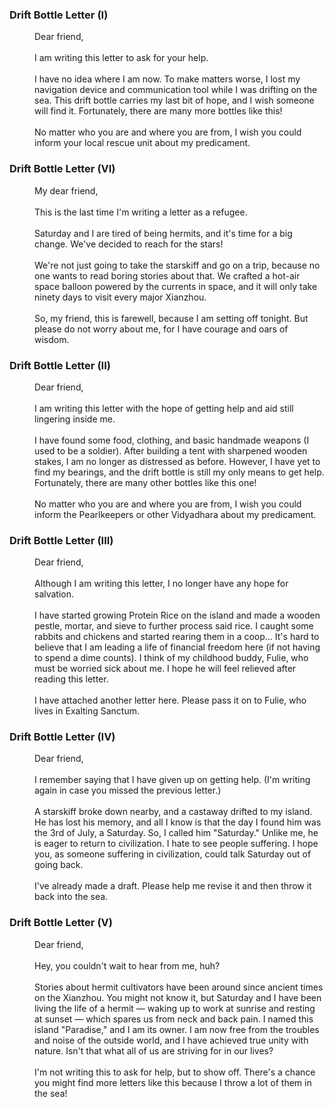 ===Drift Bottle Letter (I)===
:Dear friend,
:<br />I am writing this letter to ask for your help.
:<br />I have no idea where I am now. To make matters worse, I lost my navigation device and communication tool while I was drifting on the sea. This drift bottle carries my last bit of hope, and I wish someone will find it. Fortunately, there are many more bottles like this!
:<br />No matter who you are and where you are from, I wish you could inform your local rescue unit about my predicament.

===Drift Bottle Letter (VI)===
:My dear friend,
:<br />This is the last time I'm writing a letter as a refugee.
:<br />Saturday and I are tired of being hermits, and it's time for a big change. We've decided to reach for the stars!
:<br />We're not just going to take the starskiff and go on a trip, because no one wants to read boring stories about that. We crafted a hot-air space balloon powered by the currents in space, and it will only take ninety days to visit every major Xianzhou.
:<br />So, my friend, this is farewell, because I am setting off tonight. But please do not worry about me, for I have courage and oars of wisdom.

===Drift Bottle Letter (II)===
:Dear friend,
:<br />I am writing this letter with the hope of getting help and aid still lingering inside me.
:<br />I have found some food, clothing, and basic handmade weapons (I used to be a soldier). After building a tent with sharpened wooden stakes, I am no longer as distressed as before. However, I have yet to find my bearings, and the drift bottle is still my only means to get help. Fortunately, there are many other bottles like this one!
:<br />No matter who you are and where you are from, I wish you could inform the Pearlkeepers or other Vidyadhara about my predicament.

===Drift Bottle Letter (III)===
:Dear friend,
:<br />Although I am writing this letter, I no longer have any hope for salvation.
:<br />I have started growing Protein Rice on the island and made a wooden pestle, mortar, and sieve to further process said rice. I caught some rabbits and chickens and started rearing them in a coop... It's hard to believe that I am leading a life of financial freedom here (if not having to spend a dime counts). I think of my childhood buddy, Fulie, who must be worried sick about me. I hope he will feel relieved after reading this letter.
:<br />I have attached another letter here. Please pass it on to Fulie, who lives in Exalting Sanctum.

===Drift Bottle Letter (IV)===
:Dear friend,
:<br />I remember saying that I have given up on getting help. (I'm writing again in case you missed the previous letter.)
:<br />A starskiff broke down nearby, and a castaway drifted to my island. He has lost his memory, and all I know is that the day I found him was the 3rd of July, a Saturday. So, I called him "Saturday." Unlike me, he is eager to return to civilization. I hate to see people suffering. I hope you, as someone suffering in civilization, could talk Saturday out of going back.
:<br />I've already made a draft. Please help me revise it and then throw it back into the sea.

===Drift Bottle Letter (V)===
:Dear friend,
:<br />Hey, you couldn't wait to hear from me, huh?
:<br />Stories about hermit cultivators have been around since ancient times on the Xianzhou. You might not know it, but Saturday and I have been living the life of a hermit &mdash; waking up to work at sunrise and resting at sunset &mdash; which spares us from neck and back pain. I named this island "Paradise," and I am its owner. I am now free from the troubles and noise of the outside world, and I have achieved true unity with nature. Isn't that what all of us are striving for in our lives?
:<br />I'm not writing this to ask for help, but to show off. There's a chance you might find more letters like this because I throw a lot of them in the sea!
